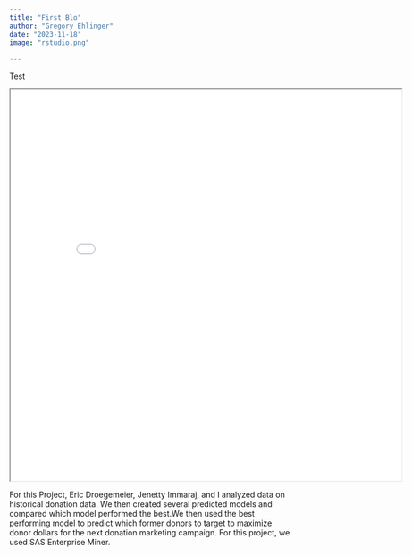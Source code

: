 ```yaml
---
title: "First Blo"
author: "Gregory Ehlinger"
date: "2023-11-18"
image: "rstudio.png"
    
---
```


Test



<iframe
  width="700"
  height="700"
  src="rstudio.png">
</iframe>
 
For this Project, Eric Droegemeier, Jenetty Immaraj, and I analyzed data on historical donation data. We then created several predicted models and compared which model performed the best.We then used the best performing model to predict which former donors to target to maximize donor dollars for the next donation marketing campaign. For this project, we used SAS Enterprise Miner.
